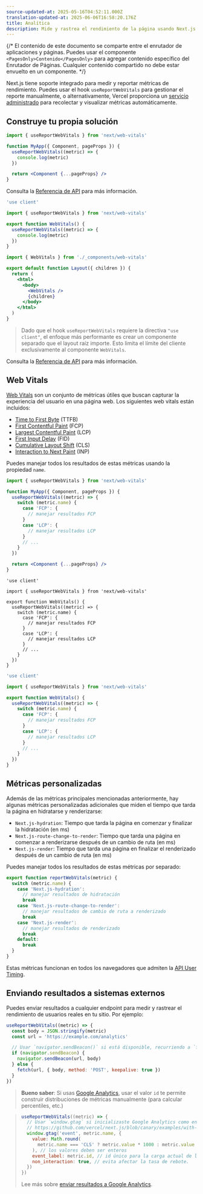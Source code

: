 ```yaml
---
source-updated-at: 2025-05-16T04:52:11.000Z
translation-updated-at: 2025-06-06T16:58:20.176Z
title: Analítica
description: Mide y rastrea el rendimiento de la página usando Next.js Speed Insights
---
```


{/* El contenido de este documento se comparte entre el enrutador de aplicaciones y páginas. Puedes usar el componente `<PagesOnly>Contenido</PagesOnly>` para agregar contenido específico del Enrutador de Páginas. Cualquier contenido compartido no debe estar envuelto en un componente. */}

Next.js tiene soporte integrado para medir y reportar métricas de rendimiento. Puedes usar el hook `useReportWebVitals` para gestionar el reporte manualmente, o alternativamente, Vercel proporciona un [servicio administrado](https://vercel.com/analytics?utm_source=next-site&utm_medium=docs&utm_campaign=next-website) para recolectar y visualizar métricas automáticamente.

## Construye tu propia solución

<PagesOnly>

```jsx filename="pages/_app.js"
import { useReportWebVitals } from 'next/web-vitals'

function MyApp({ Component, pageProps }) {
  useReportWebVitals((metric) => {
    console.log(metric)
  })

  return <Component {...pageProps} />
}
```

Consulta la [Referencia de API](/docs/pages/api-reference/functions/use-report-web-vitals) para más información.

</PagesOnly>

<AppOnly>

```jsx filename="app/_components/web-vitals.js"
'use client'

import { useReportWebVitals } from 'next/web-vitals'

export function WebVitals() {
  useReportWebVitals((metric) => {
    console.log(metric)
  })
}
```

```jsx filename="app/layout.js"
import { WebVitals } from './_components/web-vitals'

export default function Layout({ children }) {
  return (
    <html>
      <body>
        <WebVitals />
        {children}
      </body>
    </html>
  )
}
```

> Dado que el hook `useReportWebVitals` requiere la directiva `"use client"`, el enfoque más performante es crear un componente separado que el layout raíz importe. Esto limita el límite del cliente exclusivamente al componente `WebVitals`.

Consulta la [Referencia de API](/docs/app/api-reference/functions/use-report-web-vitals) para más información.

</AppOnly>

## Web Vitals

[Web Vitals](https://web.dev/vitals/) son un conjunto de métricas útiles que buscan capturar la experiencia del usuario en una página web. Los siguientes web vitals están incluidos:

- [Time to First Byte](https://developer.mozilla.org/docs/Glossary/Time_to_first_byte) (TTFB)
- [First Contentful Paint](https://developer.mozilla.org/docs/Glossary/First_contentful_paint) (FCP)
- [Largest Contentful Paint](https://web.dev/lcp/) (LCP)
- [First Input Delay](https://web.dev/fid/) (FID)
- [Cumulative Layout Shift](https://web.dev/cls/) (CLS)
- [Interaction to Next Paint](https://web.dev/inp/) (INP)

Puedes manejar todos los resultados de estas métricas usando la propiedad `name`.

<PagesOnly>

```jsx filename="pages/_app.js"
import { useReportWebVitals } from 'next/web-vitals'

function MyApp({ Component, pageProps }) {
  useReportWebVitals((metric) => {
    switch (metric.name) {
      case 'FCP': {
        // manejar resultados FCP
      }
      case 'LCP': {
        // manejar resultados LCP
      }
      // ...
    }
  })

  return <Component {...pageProps} />
}
```

</PagesOnly>

<AppOnly>

```tsx filename="app/_components/web-vitals.tsx" switcher
'use client'

import { useReportWebVitals } from 'next/web-vitals'

export function WebVitals() {
  useReportWebVitals((metric) => {
    switch (metric.name) {
      case 'FCP': {
        // manejar resultados FCP
      }
      case 'LCP': {
        // manejar resultados LCP
      }
      // ...
    }
  })
}
```

```jsx filename="app/_components/web-vitals.js" switcher
'use client'

import { useReportWebVitals } from 'next/web-vitals'

export function WebVitals() {
  useReportWebVitals((metric) => {
    switch (metric.name) {
      case 'FCP': {
        // manejar resultados FCP
      }
      case 'LCP': {
        // manejar resultados LCP
      }
      // ...
    }
  })
}
```

</AppOnly>

<PagesOnly>

## Métricas personalizadas

Además de las métricas principales mencionadas anteriormente, hay algunas métricas personalizadas adicionales que miden el tiempo que tarda la página en hidratarse y renderizarse:

- `Next.js-hydration`: Tiempo que tarda la página en comenzar y finalizar la hidratación (en ms)
- `Next.js-route-change-to-render`: Tiempo que tarda una página en comenzar a renderizarse después de un cambio de ruta (en ms)
- `Next.js-render`: Tiempo que tarda una página en finalizar el renderizado después de un cambio de ruta (en ms)

Puedes manejar todos los resultados de estas métricas por separado:

```js
export function reportWebVitals(metric) {
  switch (metric.name) {
    case 'Next.js-hydration':
      // manejar resultados de hidratación
      break
    case 'Next.js-route-change-to-render':
      // manejar resultados de cambio de ruta a renderizado
      break
    case 'Next.js-render':
      // manejar resultados de renderizado
      break
    default:
      break
  }
}
```

Estas métricas funcionan en todos los navegadores que admiten la [API User Timing](https://caniuse.com/#feat=user-timing).

</PagesOnly>

## Enviando resultados a sistemas externos

Puedes enviar resultados a cualquier endpoint para medir y rastrear el rendimiento de usuarios reales en tu sitio. Por ejemplo:

```js
useReportWebVitals((metric) => {
  const body = JSON.stringify(metric)
  const url = 'https://example.com/analytics'

  // Usar `navigator.sendBeacon()` si está disponible, recurriendo a `fetch()`.
  if (navigator.sendBeacon) {
    navigator.sendBeacon(url, body)
  } else {
    fetch(url, { body, method: 'POST', keepalive: true })
  }
})
```

> **Bueno saber**: Si usas [Google Analytics](https://analytics.google.com/analytics/web/), usar el valor `id` te permite construir distribuciones de métricas manualmente (para calcular percentiles, etc.)

> ```js
> useReportWebVitals((metric) => {
>   // Usar `window.gtag` si inicializaste Google Analytics como en este ejemplo:
>   // https://github.com/vercel/next.js/blob/canary/examples/with-google-analytics/pages/_app.js
>   window.gtag('event', metric.name, {
>     value: Math.round(
>       metric.name === 'CLS' ? metric.value * 1000 : metric.value
>     ), // los valores deben ser enteros
>     event_label: metric.id, // id único para la carga actual de la página
>     non_interaction: true, // evita afectar la tasa de rebote.
>   })
> })
> ```
>
> Lee más sobre [enviar resultados a Google Analytics](https://github.com/GoogleChrome/web-vitals#send-the-results-to-google-analytics).